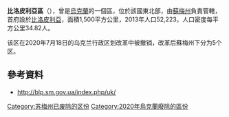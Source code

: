 '''比洛皮利亞區'''（{{lang-uk|Білопільський район}}），曾是[[烏克蘭|烏克蘭]]的一個區，位於該國東北部，由[[蘇梅州|蘇梅州]]負責管轄，首府設於[[比洛皮利亞|比洛皮利亞]]，面積1,500平方公里，2013年人口52,223，人口密度每平方公里34.82人。

该区在2020年7月18日的乌克兰行政区划改革中被撤销，改革后蘇梅州下分为5个区。

==參考資料==
*http://blp.sm.gov.ua/index.php/uk/ {{Wayback|url=http://blp.sm.gov.ua/index.php/uk/ |date=20140221235257 }}

{{Sumy-geo-stub}}

{{DEFAULTSORT:Білопільський район}}
[[Category:苏梅州已废除的区份|Category:苏梅州已废除的区份]]
[[Category:2020年烏克蘭廢除的區份|Category:2020年烏克蘭廢除的區份]]